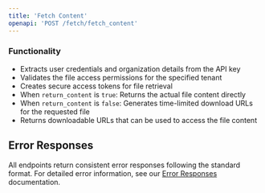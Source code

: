 ```yaml
---
title: 'Fetch Content'
openapi: 'POST /fetch/fetch_content'
---
```



<Panel>
  <TableOfContents />
</Panel>

### Functionality
- Extracts user credentials and organization details from the API key
- Validates the file access permissions for the specified tenant
- Creates secure access tokens for file retrieval
- When `return_content` is `true`: Returns the actual file content directly
- When `return_content` is `false`: Generates time-limited download URLs for the requested file
- Returns downloadable URLs that can be used to access the file content


## Error Responses

All endpoints return consistent error responses following the standard format. For detailed error information, see our [Error Responses](/api-reference/error-responses) documentation.


